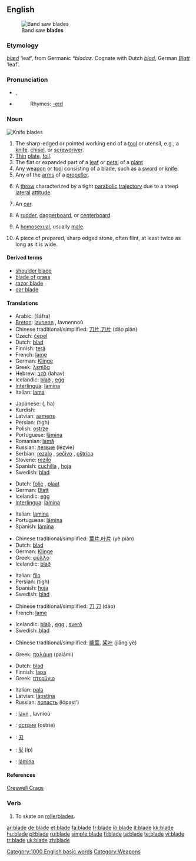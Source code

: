 {{wikipedia|dab=blade (disambiguation)|blade}}
==English==
[[Image:Band saw blades.jpg|thumb|Band saw '''blades''']]

===Etymology===
{{OE.}} ''[[blæd]]'' ‘leaf’, from Germanic ''*bladaz''. Cognate with Dutch ''[[blad]]'', German ''[[Blatt]]'' ‘leaf’.

===Pronunciation===
* {{IPA|/bleɪd/}}, {{SAMPA|/bleId/}}
* {{audio|en-us-blade.ogg|Audio (US)}}
*: Rhymes: [[Rhymes:English:-eɪd|-eɪd]]

===Noun===
{{wikipedia}}
[[Image:blade.agr.jpg|thumb|Knife '''blades''']]
{{en-noun}}

# The sharp-edged or pointed working end of a [[tool]] or utensil, e.g., a [[knife]], [[chisel]], or [[screwdriver]].
# [[thin|Thin]] [[plate]], [[foil]].
# The flat or expanded part of a [[leaf]] or [[petal]] of a [[plant]]
# Any [[weapon]] or [[tool]] consisting of a blade, such as a [[sword]] or [[knife]].
# Any of the [[arm]]s of a [[propeller]].
# {{context|[[ultimate frisbee]]}} A [[throw]] characterized by a tight [[parabolic]] [[trajectory]] due to a steep [[lateral]] [[attitude]].
# {{context|rowing}} An [[oar]].
# {{context|sailing}} A [[rudder]], [[daggerboard]], or [[centerboard]].
# {{context|slang|mainly|US}} A [[homosexual]], usually [[male]].
# {{archaeology}} A piece of prepared, sharp edged stone, often flint, at least twice as long as it is wide.

====Derived terms====
* [[shoulder blade]]
* [[blade of grass]]
* [[razor blade]]
* [[oar blade]]

====Translations====
{{trans-top|sharp-edged or pointed working end of a tool or utensil}}
* Arabic: {{Arab|[[شفرة]]}} (šáfra) {{f}}
* [[Breton]]: [[lavnenn]] {{f}}, lavnennoù {{p}}
* Chinese traditional/simplified: [[刀片]],[[刀片]] (dāo piàn)
* Czech: [[čepel]] {{f}}
* Dutch: [[blad]] {{n}}
* Finnish: [[terä]]
* French: [[lame]] {{f}}
* German: [[Klinge]] {{f}}
* Greek: [[λεπίδα]] {{f}}
* Hebrew: [[להב]] (lahav) {{m}}
* Icelandic: [[blað]] {{n}}, [[egg]] {{f}}
* [[Interlingua]]: [[lamina]]
* Italian: [[lama]] {{f}}
{{trans-mid}}
* Japanese: {{Jpan|[[刃]]}} ({{Jpan|[[は]]}}, ha)
* Kurdish: {{KUchar|[[ده‌م]]}}
* Latvian: [[asmens]] {{m}}
* Persian: {{fa-Arab|[[تیغ]]}} (tigh)
* Polish: [[ostrze]] {{n}}
* Portuguese: [[lâmina]] {{f}}
* Romanian: [[lamă]] {{f}}
* Russian: [[лезвие]] (lézvie) {{n}}
* Serbian: [[rezalo]] {{n}}, [[sečivo]] {{n}}, [[oštrica]] {{f}}
* Slovene: [[rezilo]] {{n}}
* Spanish: [[cuchilla]] {{f}}, [[hoja]] {{f}}
* Swedish: [[blad]] {{n}}
{{trans-bottom}}

{{trans-top|thin plate, foil}}
* Dutch: [[folie]] {{m}}, [[plaat]] {{f}}
* German: [[Blatt]] {{n}}
* Icelandic: [[egg]] {{f}}
* [[Interlingua]]: [[lamina]]
{{trans-mid}}
* Italian: [[lamina]] {{f}}
* Portuguese: [[lâmina]] {{f}}
* Spanish: [[lámina]] {{f}}
{{trans-bottom}}

{{trans-top|The flat part of a leaf or petal}}
* Chinese traditional/simplified: [[葉片]],[[叶片]] (yè piàn)
* Dutch: [[blad]] {{n}}
* German: [[Klinge]] {{f}}
* Greek: [[φύλλο]] {{n}}
* Icelandic: [[blað]] {{n}}
{{trans-mid}}
* Italian: [[filo]] {{m}}
* Persian: {{fa-Arab|[[تیغ]]}} (tigh)
* Spanish: [[hoja]] {{f}}
* Swedish: [[blad]] {{n}}
{{trans-bottom}}

{{trans-top|slang term for a weapon such as a dagger}}
* Chinese traditional/simplified: [[刀]],[[刀]] (dāo)
* French: [[lame]] {{f}}
{{trans-mid}}
* Icelandic: [[blað]] {{n}}, [[egg]] {{f}}, [[sverð]] {{n}}
* Swedish: [[blad]] {{n}}
{{trans-bottom}}

{{trans-top|flat outer part of an oar}}
* Chinese traditional/simplified: [[槳葉]], [[桨叶]] (jiǎng yè)
{{trans-mid}}
* Greek: [[παλάμη]] {{f}} (palámi)
{{trans-bottom}}

{{trans-top|part of a propeller}}
* Dutch: [[blad]] {{n}}
* Finnish: [[lapa]]
* Greek: [[πτερύγιο]] {{n}}
{{trans-mid}}
* Italian: [[pala]] {{f}}
* Latvian: [[lāpstiņa]] {{f}}
* Russian: [[лопасть]] (lópast’) {{f}}
{{trans-bottom}}

{{checktrans-top}}
* {{ttbc|Breton}}: [[lavn]] {{m}}, lavnioù {{p}}
* {{ttbc|Bulgarian}}: [[острие]] (ostrie) {{n}}
* {{ttbc|CJKV Characters}}: [[刃]]
* {{ttbc|Korean}}: [[잎]] (ip)
* {{ttbc|Spanish}}: [[lámina]] {{f}}
{{trans-bottom}}

====References====
{{archaeology}} [http://www.creswell-crags.org.uk/Books_and_links/Glossary.htm#B Creswell Crags]

===Verb===
{{en-verb|blades|blading|bladed}}

# {{informal}} To skate on [[rollerblade]]s.

[[Category:1000 English basic words]]
[[Category:Weapons]]

[[ar:blade]]
[[de:blade]]
[[et:blade]]
[[fa:blade]]
[[fr:blade]]
[[io:blade]]
[[it:blade]]
[[kk:blade]]
[[hu:blade]]
[[pl:blade]]
[[ru:blade]]
[[simple:blade]]
[[fi:blade]]
[[ta:blade]]
[[te:blade]]
[[vi:blade]]
[[tr:blade]]
[[uk:blade]]
[[zh:blade]]